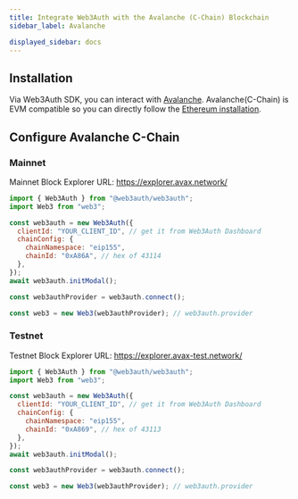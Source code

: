 ```yaml
---
title: Integrate Web3Auth with the Avalanche (C-Chain) Blockchain
sidebar_label: Avalanche

displayed_sidebar: docs
---
```


## Installation

Via Web3Auth SDK, you can interact with [Avalanche](https://www.avalabs.org). Avalanche(C-Chain) is EVM compatible so you can directly follow the
[Ethereum installation](./ethereum).

## Configure Avalanche C-Chain

### Mainnet

Mainnet Block Explorer URL: https://explorer.avax.network/

```js
import { Web3Auth } from "@web3auth/web3auth";
import Web3 from "web3";

const web3auth = new Web3Auth({
  clientId: "YOUR_CLIENT_ID", // get it from Web3Auth Dashboard
  chainConfig: {
    chainNamespace: "eip155",
    chainId: "0xA86A", // hex of 43114
  },
});
await web3auth.initModal();

const web3authProvider = web3auth.connect();

const web3 = new Web3(web3authProvider); // web3auth.provider
```

### Testnet

Testnet Block Explorer URL: https://explorer.avax-test.network/

```js
import { Web3Auth } from "@web3auth/web3auth";
import Web3 from "web3";

const web3auth = new Web3Auth({
  clientId: "YOUR_CLIENT_ID", // get it from Web3Auth Dashboard
  chainConfig: {
    chainNamespace: "eip155",
    chainId: "0xA869", // hex of 43113
  },
});
await web3auth.initModal();

const web3authProvider = web3auth.connect();

const web3 = new Web3(web3authProvider); // web3auth.provider
```
